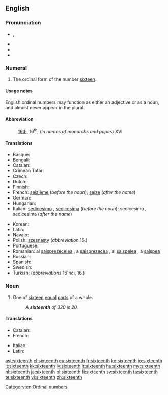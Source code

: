 ==English==
{{ordinalbox|en|15th|16th|17th|fifteenth|seventeenth|card=sixteen}}

===Pronunciation===
* {{IPA|/ˌsɪksˈtiːnθ/}}, {{X-SAMPA|/%sIks"ti:nT/}}
* {{audio|en-us-sixteenth.ogg|Audio (US)}}
* {{rhymes|iːnθ}}
* {{hyphenation|six|teenth}}

===Numeral===
{{head|en|numeral}}

# {{ordinal|lang=en}} The ordinal form of the number [[sixteen]].

====Usage notes====
English ordinal numbers may function as either an adjective or as a noun, and almost never appear in the plural.

====Abbreviation====
: [[16th]], 16<sup>th</sup>; (''in names of monarchs and popes'') XVI

====Translations====
{{trans-top|the ordinal form of the number sixteen}}
* Basque: {{t-|eu|hamaseigarren|xs=Basque}}
* Bengali: {{t-|bn|ষোড়শ}}
* Catalan: {{t+|ca|setzè|m}}
* Crimean Tatar: {{tø|crh|on altıncı}}
* Czech: {{t-|cs|šestnáctý}}
* Dutch: {{t+|nl|zestiende}}
* Finnish: {{t-|fi|kuudestoista}}
* French: [[seizième]] (''before the noun''); [[seize]] (''after the name'')
* German: {{t-|de|sechzehnter}}
* Hungarian: {{t+|hu|tizenhatodik}}
* Italian: [[sedicesimo]] {{m}}, [[sedicesima]] {{f}} (''before the noun''); sedicesimo {{m}}, sedicesima {{f}} (''after the name'')
{{trans-mid}}
* Korean: {{t+|ko|열여섯째|tr=yeoleoseosjjae|sc=Kore}}
* Latin: {{t-|la|sextus decimus}}
* Navajo: {{tø|nv|hastą́ʼáadah góneʼ}}
* Polish: [[szesnasty]] (''abbreviation'' 16.)
* Portuguese: {{t-|pt|décimo sexto|m}}
* Romanian: al [[șaisprezecelea]] {{m}}, a [[șaisprezecea]] {{f}}, al [[șaișpelea]] {{qualifier|m, informal}}, a [[șaișpea]] {{qualifier|f, informal}}
* Russian: {{t+|ru|шестнадцатый|tr=šesnádcatyj}}
* Spanish: {{t-|es|decimosexto}}
* Swedish: {{t+|sv|sextonde}}
* Turkish: {{t-|tr|on altıncı}} (''abbreviations'' 16'ncı, 16.)
{{trans-bottom}}

===Noun===
{{en-noun}}

# {{fractional|lang=en}} One of [[sixteen]] [[equal]] [[part]]s of a whole.
#: ''A '''sixteenth''' of 320 is 20.''

====Translations====
{{trans-top|one of sixteen equal parts of a whole}}
* Catalan: {{t+|ca|setzè|m}}
* French: {{t+|fr|seizième|m}}
{{trans-mid}}
* Italian: {{t+|it|sedicesimo|m}}
* Latin: {{t-|la|sextum decimum|n}}
{{trans-bottom}}

[[Category:en:Ordinal numbers]]

[[ast:sixteenth]]
[[el:sixteenth]]
[[eu:sixteenth]]
[[fr:sixteenth]]
[[ko:sixteenth]]
[[io:sixteenth]]
[[it:sixteenth]]
[[kk:sixteenth]]
[[lv:sixteenth]]
[[lt:sixteenth]]
[[hu:sixteenth]]
[[my:sixteenth]]
[[nl:sixteenth]]
[[ja:sixteenth]]
[[pl:sixteenth]]
[[fi:sixteenth]]
[[sv:sixteenth]]
[[ta:sixteenth]]
[[te:sixteenth]]
[[vi:sixteenth]]
[[zh:sixteenth]]